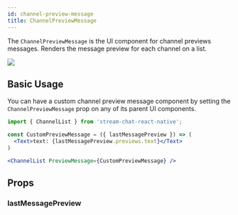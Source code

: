```yaml
---
id: channel-preview-message
title: ChannelPreviewMessage
---
```



The `ChannelPreviewMessage` is the UI component for channel previews messages. Renders the message preview for each channel on a list.

![](../assets/api-references/components/channel-list/visual_guide_1.png) <!-- Replace with propert screenshot -->

## Basic Usage

You can have a custom channel preview message component by setting the `ChannelPreviewMessage` prop on any of its parent UI components.

```jsx
import { ChannelList } from 'stream-chat-react-native';

const CustomPreviewMessage = ({ lastMessagePreview }) => (
  <Text>text: {lastMessagePreview.previews.text}</Text>
)

<ChannelList PreviewMessage={CustomPreviewMessage} />
```

## Props

### lastMessagePreview

<LastMessagePreview/>